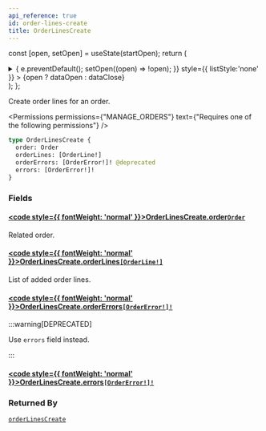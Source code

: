```yaml
---
api_reference: true
id: order-lines-create
title: OrderLinesCreate
---
```






const [open, setOpen] = useState(startOpen);
return (
<details {...(open ? { open: true } : {})} className="details" style={{ border:'none', boxShadow:'none', background:'var(--ifm-background-color)' }}>
<summary
onClick={(e) => {
e.preventDefault();
setOpen((open) => !open);
}}
style={{ listStyle:'none' }} >
{open ? dataOpen : dataClose}
</summary>
{open && children}
</details>
);
};

Create order lines for an order.


<Permissions permissions={"MANAGE_ORDERS"} text={"Requires one of the following permissions"} />


```graphql
type OrderLinesCreate {
  order: Order
  orderLines: [OrderLine!]
  orderErrors: [OrderError!]! @deprecated
  errors: [OrderError!]!
}
```

### Fields

#### [<code style={{ fontWeight: 'normal' }}>OrderLinesCreate.<b>order</b></code>](#)<Bullet />[`Order`](../../../api-reference/orders/objects/order.mdx) <Badge class="badge badge--secondary" text="object"/> <Badge class="badge badge--secondary" text="orders"/>

Related order.

#### [<code style={{ fontWeight: 'normal' }}>OrderLinesCreate.<b>orderLines</b></code>](#)<Bullet />[`[OrderLine!]`](../../../api-reference/orders/objects/order-line.mdx) <Badge class="badge badge--secondary" text="list"/> <Badge class="badge badge--secondary" text="object"/> <Badge class="badge badge--secondary" text="orders"/>

List of added order lines.

#### [<code style={{ fontWeight: 'normal' }}>OrderLinesCreate.<b>orderErrors</b></code>](#)<Bullet />[`[OrderError!]!`](../../../api-reference/orders/objects/order-error.mdx) <Badge class="badge badge--deprecated badge--secondary" text="deprecated"/> <Badge class="badge badge--secondary" text="non-null"/> <Badge class="badge badge--secondary" text="object"/> <Badge class="badge badge--secondary" text="orders"/>

:::warning[DEPRECATED]

Use `errors` field instead.

:::

#### [<code style={{ fontWeight: 'normal' }}>OrderLinesCreate.<b>errors</b></code>](#)<Bullet />[`[OrderError!]!`](../../../api-reference/orders/objects/order-error.mdx) <Badge class="badge badge--secondary" text="non-null"/> <Badge class="badge badge--secondary" text="object"/> <Badge class="badge badge--secondary" text="orders"/>

### Returned By

[`orderLinesCreate`](../../../api-reference/orders/mutations/order-lines-create.mdx) <Badge class="badge badge--secondary" text="mutation"/>

